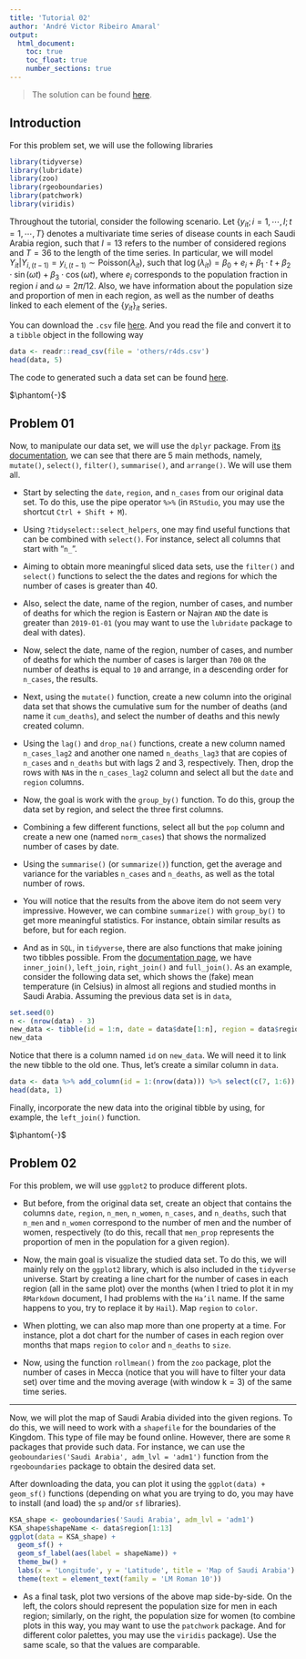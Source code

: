 ```yaml
---
title: 'Tutorial 02'
author: 'André Victor Ribeiro Amaral'
output:
  html_document:
    toc: true
    toc_float: true
    number_sections: true
---
```


> The solution can be found [here](./sol_NNefvA.html).

## Introduction {-}

For this problem set, we will use the following libraries

```r
library(tidyverse)
library(lubridate)
library(zoo)
library(rgeoboundaries)
library(patchwork)
library(viridis)
```

Throughout the tutorial, consider the following scenario. Let $\{y_{it}; i = 1, \cdots, I; t = 1, \cdots, T\}$ denotes a multivariate time series of disease counts in each Saudi Arabia region, such that $I = 13$ refers to the number of considered regions and $T = 36$ to the length of the time series. In particular, we will model $Y_{it}|Y_{i,(t-1)} = y_{i,(t-1)} \sim \text{Poisson}(\lambda_{it})$, such that $\log(\lambda_{it}) = \beta_0 + e_{i} + \beta_1 \cdot t + \beta_2 \cdot \sin(\omega t) + \beta_3 \cdot \cos(\omega t)$, where $e_i$ corresponds to the population fraction in region $i$ and $\omega = 2\pi / 12$. Also, we have information about the population size and proportion of men in each region, as well as the number of deaths linked to each element of the $\{y_{it}\}_{it}$ series.

You can download the `.csv` file [here](./others/r4ds.csv). And you read the file and convert it to a `tibble` object in the following way

```r
data <- readr::read_csv(file = 'others/r4ds.csv')
head(data, 5)
```

The code to generated such a data set can be found [here](./others/codeR.R).

$\phantom{-}$

## Problem 01 {-}

Now, to manipulate our data set, we will use the `dplyr` package. From [its documentation](https://dplyr.tidyverse.org/), we can see that there are 5 main methods, namely, `mutate()`, `select()`, `filter()`, `summarise()`, and `arrange()`. We will use them all.

- Start by selecting the `date`, `region`, and `n_cases` from our original data set. To do this, use the pipe operator `%>%` (in `RStudio`, you may use the shortcut `Ctrl + Shift + M`).

- Using `?tidyselect::select_helpers`, one may find useful functions that can be combined with `select()`. For instance, select all columns that start with "`n_`".

- Aiming to obtain more meaningful sliced data sets, use the `filter()` and `select()` functions to select the the dates and regions for which the number of cases is greater than 40.

- Also, select the date, name of the region, number of cases, and number of deaths for which the region is Eastern or Najran `AND` the date is greater than `2019-01-01` (you may want to use the `lubridate` package to deal with dates). 

- Now, select the date, name of the region, number of cases, and number of deaths for which the number of cases is larger than `700` `OR` the number of deaths is equal to `10` and arrange, in a descending order for `n_cases`, the results.

- Next, using the `mutate()` function, create a new column into the original data set that shows the cumulative sum for the number of deaths (and name it `cum_deaths`), and select the number of deaths and this newly created column.

- Using the `lag()` and `drop_na()` functions, create a new column named `n_cases_lag2` and another one named `n_deaths_lag3` that are copies of `n_cases` and `n_deaths` but with lags 2 and 3, respectively. Then, drop the rows with `NA`s in the `n_cases_lag2` column and select all but the `date` and `region` columns.

- Now, the goal is work with the `group_by()` function. To do this, group the data set by region, and select the three first columns.

- Combining a few different functions, select all but the `pop` column and create a new one (named `norm_cases`) that shows the normalized number of cases by date.

- Using the `summarise()` (or `summarize()`) function, get the average and variance for the variables `n_cases` and `n_deaths`, as well as the total number of rows.

- You will notice that the results from the above item do not seem very impressive. However, we can combine `summarize()` with `group_by()` to get more meaningful statistics. For instance, obtain similar results as before, but for each region.

- And as in `SQL`, in `tidyverse`, there are also functions that make joining two tibbles possible. From the [documentation page](https://dplyr.tidyverse.org/reference/mutate-joins.html), we have `inner_join()`, `left_join`, `right_join()` and `full_join()`. As an example, consider the following data set, which shows the (fake) mean temperature (in Celsius) in almost all regions and studied months in Saudi Arabia. Assuming the previous data set is in `data`, 

```r
set.seed(0)
n <- (nrow(data) - 3)
new_data <- tibble(id = 1:n, date = data$date[1:n], region = data$region[1:n], temperature = round(rnorm(n, 30, 2), 1))
new_data
```

Notice that there is a column named `id` on `new_data`. We will need it to link the new tibble to the old one. Thus, let's create a similar column in `data`.

```r
data <- data %>% add_column(id = 1:(nrow(data))) %>% select(c(7, 1:6))
head(data, 1)
```

Finally, incorporate the new data into the original tibble by using, for example, the `left_join()` function.

$\phantom{-}$

## Problem 02 {-}

For this problem, we will use `ggplot2` to produce different plots. 

- But before, from the original data set, create an object that contains the columns `date`, `region`, `n_men`, `n_women`, `n_cases`, and `n_deaths`, such that `n_men` and `n_women` correspond to the number of men and the number of women, respectively (to do this, recall that `men_prop` represents the proportion of men in the population for a given region).

- Now, the main goal is visualize the studied data set. To do this, we will mainly rely on the `ggplot2` library, which is also included in the `tidyverse` universe. Start by creating a line chart for the number of cases in each region (all in the same plot) over the months (when I tried to plot it in my `RMarkdown` document, I had problems with the `Ha’il` name. If the same happens to you, try to replace it by `Hail`). Map `region` to `color`.

- When plotting, we can also map more than one property at a time. For instance, plot a dot chart for the number of cases in each region over months that maps `region` to `color` and `n_deaths` to `size`.

- Now, using the function `rollmean()` from the `zoo` package, plot the number of cases in Mecca (notice that you will have to filter your data set) over time and the moving average (with window $\text{k} = 3$) of the same time series.

---

Now, we will plot the map of Saudi Arabia divided into the given regions. To do this, we will need to work with a `shapefile` for the boundaries of the Kingdom. This type of file may be found online. However, there are some `R` packages that provide such data. For instance, we can use the `geoboundaries('Saudi Arabia', adm_lvl = 'adm1')` function from the `rgeoboundaries` package to obtain the desired data set.

After downloading the data, you can plot it using the `ggplot(data) + geom_sf()` functions (depending on what you are trying to do, you may have to install (and load) the `sp` and/or `sf` libraries).

```r
KSA_shape <- geoboundaries('Saudi Arabia', adm_lvl = 'adm1')
KSA_shape$shapeName <- data$region[1:13]
ggplot(data = KSA_shape) + 
  geom_sf() + 
  geom_sf_label(aes(label = shapeName)) +
  theme_bw() + 
  labs(x = 'Longitude', y = 'Latitude', title = 'Map of Saudi Arabia') + 
  theme(text = element_text(family = 'LM Roman 10'))
```

- As a final task, plot two versions of the above map side-by-side. On the left, the colors should represent the population size for men in each region; similarly, on the right, the population size for women (to combine plots in this way, you may want to use the `patchwork` package. And for different color palettes, you may use the `viridis` package). Use the same scale, so that the values are comparable.
